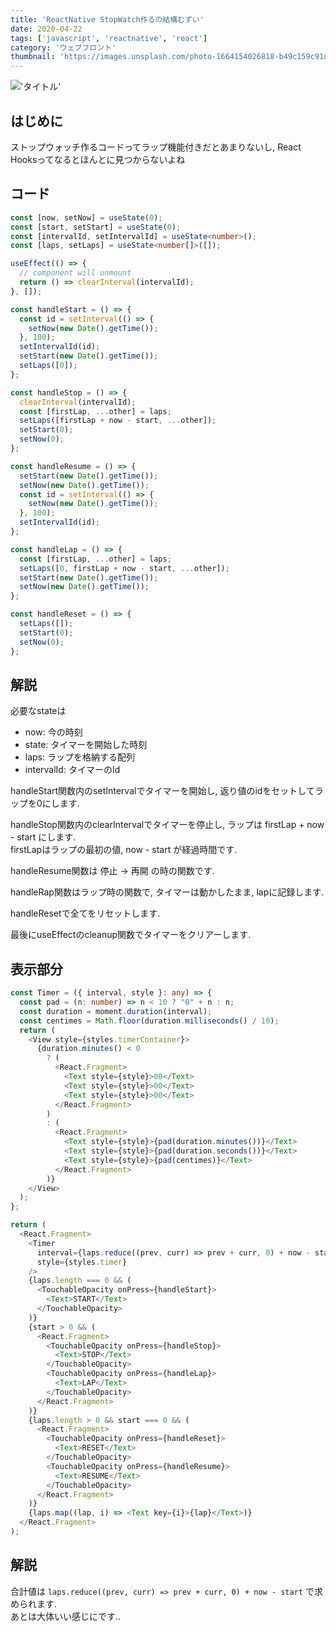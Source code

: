 ```yaml
---
title: 'ReactNative StopWatch作るの結構むずい'
date: 2020-04-22
tags: ['javascript', 'reactnative', 'react']
category: 'ウェブフロント'
thumbnail: 'https://images.unsplash.com/photo-1664154026818-b49c159c91d4?crop=entropy&cs=tinysrgb&fit=max&fm=jpg&ixid=MnwzNzQ1NzR8MHwxfHJhbmRvbXx8fHx8fHx8fDE2NjY1Mjk3MDE&ixlib=rb-4.0.3&q=80&w=1080'
---
```


!['タイトル'](https://i.gyazo.com/8c0906fa9acdf160223326490a98992c.gif)

## はじめに

ストップウォッチ作るコードってラップ機能付きだとあまりないし, React Hooksってなるとほんとに見つからないよね

## コード

```typescript
const [now, setNow] = useState(0);
const [start, setStart] = useState(0);
const [intervalId, setIntervalId] = useState<number>();
const [laps, setLaps] = useState<number[]>([]);

useEffect(() => {
  // component will unmount
  return () => clearInterval(intervalId);
}, []);

const handleStart = () => {
  const id = setInterval(() => {
    setNow(new Date().getTime());
  }, 100);
  setIntervalId(id);
  setStart(new Date().getTime());
  setLaps([0]);
};

const handleStop = () => {
  clearInterval(intervalId);
  const [firstLap, ...other] = laps;
  setLaps([firstLap + now - start, ...other]);
  setStart(0);
  setNow(0);
};

const handleResume = () => {
  setStart(new Date().getTime());
  setNow(new Date().getTime());
  const id = setInterval(() => {
    setNow(new Date().getTime());
  }, 100);
  setIntervalId(id);
};

const handleLap = () => {
  const [firstLap, ...other] = laps;
  setLaps([0, firstLap + now - start, ...other]);
  setStart(new Date().getTime());
  setNow(new Date().getTime());
};

const handleReset = () => {
  setLaps([]);
  setStart(0);
  setNow(0);
};
```

## 解説

必要なstateは

- now: 今の時刻
- state: タイマーを開始した時刻
- laps: ラップを格納する配列
- intervalId: タイマーのId

handleStart関数内のsetIntervalでタイマーを開始し, 返り値のidをセットしてラップを0にします.

handleStop関数内のclearIntervalでタイマーを停止し, ラップは firstLap + now - start にします.\
firstLapはラップの最初の値, now - start が経過時間です.

handleResume関数は 停止 -> 再開 の時の関数です.

handleRap関数はラップ時の関数で, タイマーは動かしたまま, lapに記録します.

handleResetで全てをリセットします.

最後にuseEffectのcleanup関数でタイマーをクリアーします.

## 表示部分

```typescript
const Timer = ({ interval, style }: any) => {
  const pad = (n: number) => n < 10 ? "0" + n : n;
  const duration = moment.duration(interval);
  const centimes = Math.floor(duration.milliseconds() / 10);
  return (
    <View style={styles.timerContainer}>
      {duration.minutes() < 0
        ? (
          <React.Fragment>
            <Text style={style}>00</Text>
            <Text style={style}>00</Text>
            <Text style={style}>00</Text>
          </React.Fragment>
        )
        : (
          <React.Fragment>
            <Text style={style}>{pad(duration.minutes())}</Text>
            <Text style={style}>{pad(duration.seconds())}</Text>
            <Text style={style}>{pad(centimes)}</Text>
          </React.Fragment>
        )}
    </View>
  );
};

return (
  <React.Fragment>
    <Timer
      interval={laps.reduce((prev, curr) => prev + curr, 0) + now - start}
      style={styles.timer}
    />
    {laps.length === 0 && (
      <TouchableOpacity onPress={handleStart}>
        <Text>START</Text>
      </TouchableOpacity>
    )}
    {start > 0 && (
      <React.Fragment>
        <TouchableOpacity onPress={handleStop}>
          <Text>STOP</Text>
        </TouchableOpacity>
        <TouchableOpacity onPress={handleLap}>
          <Text>LAP</Text>
        </TouchableOpacity>
      </React.Fragment>
    )}
    {laps.length > 0 && start === 0 && (
      <React.Fragment>
        <TouchableOpacity onPress={handleReset}>
          <Text>RESET</Text>
        </TouchableOpacity>
        <TouchableOpacity onPress={handleResume}>
          <Text>RESUME</Text>
        </TouchableOpacity>
      </React.Fragment>
    )}
    {laps.map((lap, i) => <Text key={i}>{lap}</Text>)}
  </React.Fragment>
);
```

## 解説

合計値は `laps.reduce((prev, curr) => prev + curr, 0) + now - start` で求められます.\
あとは大体いい感じにです..
